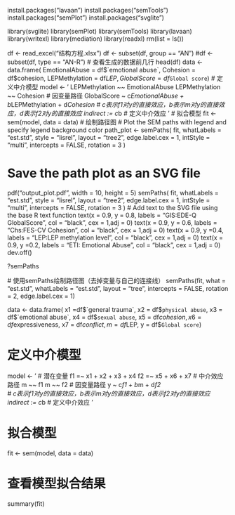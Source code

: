 install.packages("lavaan")
install.packages("semTools")
install.packages("semPlot")
install.packages("svglite")


library(svglite)
library(semPlot)
library(semTools)
library(lavaan)
library(writexl)
library(mediation)
library(readxl)
rm(list = ls())

df <- read_excel("结构方程.xlsx")
df <- subset(df, group == "AN")
#df <- subset(df, type == "AN-R")
# 查看生成的数据前几行
head(df)
data <- data.frame(
  EmotionalAbuse = df$`emotional abuse`,
  Cohesion = df$cohesion,
  LEPMethylation = df$LEP,
  GlobalScore = df$`Global score`)
# 定义中介模型
model <- '
    LEPMethylation ~~ EmotionalAbuse
    LEPMethylation ~~ Cohesion
  # 因变量路径
    GlobalScore ~ c*EmotionalAbuse + b*LEPMethylation + d*Cohesion 
    # c表示f1对y的直接效应，b表示m对y的直接效应，d表示f2对y的直接效应
    indirect := c*b  # 定义中介效应
'
# 拟合模型
fit <- sem(model, data = data)
# 绘制路径图
# Plot the SEM paths with legend and specify legend background color
path_plot <- semPaths(
  fit,
  whatLabels = "est.std",
  style = "lisrel",
  layout = "tree2",
  edge.label.cex = 1,
  intStyle = "multi",
  intercepts = FALSE,
  rotation = 3
)


# Save the path plot as an SVG file
pdf("output_plot.pdf", width = 10, height = 5)
semPaths(
  fit,
  whatLabels = "est.std",
  style = "lisrel",
  layout = "tree2",
  edge.label.cex = 1,
  intStyle = "multi",
  intercepts = FALSE,
  rotation = 3
)
# Add text to the SVG file using the base R text function
text(x = 0.9, y = 0.8, labels = "GlS:EDE-Q GlobalScore", col = "black", cex = 1,adj = 0)
text(x = 0.9, y = 0.6, labels = "Chs:FES-CV Cohesion", col = "black", cex = 1,adj = 0)
text(x = 0.9, y =0.4, labels = "LEP:LEP methylation level", col = "black", cex = 1,adj = 0)
text(x = 0.9, y =0.2, labels = "ETI: Emotional Abuse", col = "black", cex = 1,adj = 0)
dev.off()

?semPaths




  # 使用semPaths绘制路径图（去掉变量与自己的连接线）
semPaths(fit, what = "est.std", whatLabels = "est.std", layout = "tree", intercepts = FALSE, rotation = 2, edge.label.cex = 1)

data <- data.frame(
  x1 =df$`general trauma`,
  x2 = df$`physical abuse`,
  x3 = df$`emotional abuse`,
  x4 = df$`sexual abuse`,
  x5 = df$cohesion,
  x6 = df$expressiveness,
  x7 = df$conflict,
  m = df$LEP,
  y = df$`Global score`)

# 定义中介模型
model <- '
  # 潜在变量
    f1 =~ x1 + x2 + x3 + x4
    f2 =~ x5 + x6 + x7
  # 中介效应路径
    m ~~ f1
    m ~~ f2
  # 因变量路径
    y ~ c*f1 + b*m + d*f2  
    # c表示f1对y的直接效应，b表示m对y的直接效应，d表示f2对y的直接效应
    indirect := c*b  # 定义中介效应
'

# 拟合模型
fit <- sem(model, data = data)

# 查看模型拟合结果
summary(fit)
